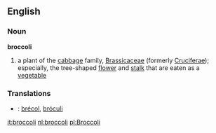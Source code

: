 ==English==
{{wikipedia}}
===Noun===
'''broccoli'''
#a plant of the [[cabbage]] family, [[Brassicaceae]] (formerly [[Cruciferae]]); especially, the tree-shaped [[flower]] and [[stalk]] that are eaten as a [[vegetable]]

=== Translations ===
*{{es}}: [[brécol]], [[bróculi]]

[[it:broccoli]]
[[nl:broccoli]]
[[pl:Broccoli]]